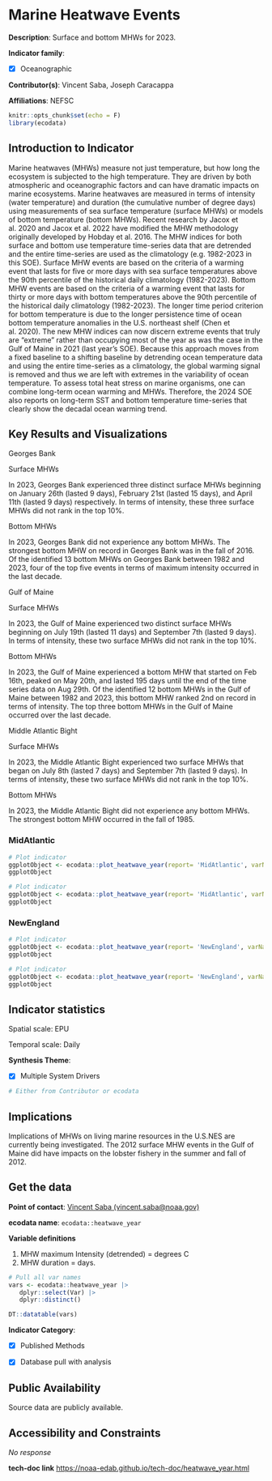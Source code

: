 # Marine Heatwave Events

**Description**: Surface and bottom MHWs for 2023.

**Indicator family**: 

- [X] Oceanographic


**Contributor(s)**: Vincent Saba, Joseph Caracappa

**Affiliations**: NEFSC

```{r echo=FALSE}
knitr::opts_chunk$set(echo = F)
library(ecodata)
```
## Introduction to Indicator
Marine heatwaves (MHWs) measure not just temperature, but how long the ecosystem is subjected to the high temperature. They are driven by both atmospheric and oceanographic factors and can have dramatic impacts on marine ecosystems. Marine heatwaves are measured in terms of intensity (water temperature) and duration (the cumulative number of degree days) using measurements of sea surface temperature (surface MHWs) or models of bottom temperature (bottom MHWs). Recent research by Jacox et al. 2020 and Jacox et al. 2022 have modified the MHW methodology originally developed by Hobday et al. 2016. The MHW indices for both surface and bottom use temperature time-series data that are detrended and the entire time-series are used as the climatology (e.g. 1982-2023 in this SOE). Surface MHW events are based on the criteria of a warming event that lasts for five or more days with sea surface temperatures above the 90th percentile of the historical daily climatology (1982-2023). Bottom MHW events are based on the criteria of a warming event that lasts for thirty or more days with bottom temperatures above the 90th percentile of the historical daily climatology (1982-2023). The longer time period criterion for bottom temperature is due to the longer persistence time of ocean bottom temperature anomalies in the U.S. northeast shelf (Chen et al. 2020). The new MHW indices can now discern extreme events that truly are “extreme” rather than occupying most of the year as was the case in the Gulf of Maine in 2021 (last year’s SOE). Because this approach moves from a fixed baseline to a shifting baseline by detrending ocean temperature data and using the entire time-series as a climatology, the global warming signal is removed and thus we are left with extremes in the variability of ocean temperature. To assess total heat stress on marine organisms, one can combine long-term ocean warming and MHWs. Therefore, the 2024 SOE also reports on long-term SST and bottom temperature time-series that clearly show the decadal ocean warming trend.

## Key Results and Visualizations
Georges Bank 

Surface MHWs
In 2023, Georges Bank experienced three distinct surface MHWs beginning on January 26th (lasted 9 days), February 21st (lasted 15 days), and April 11th (lasted 9 days) respectively. In terms of intensity, these three surface MHWs did not rank in the top 10%.

Bottom MHWs
In 2023, Georges Bank did not experience any bottom MHWs. The strongest bottom MHW on record in Georges Bank was in the fall of 2016. Of the identified 13 bottom MHWs on Georges Bank between 1982 and 2023, four of the top five events in terms of maximum intensity occurred in the last decade.

Gulf of Maine 

Surface MHWs
In 2023, the Gulf of Maine experienced two distinct surface MHWs beginning on July 19th (lasted 11 days) and September 7th (lasted 9 days). In terms of intensity, these two surface MHWs did not rank in the top 10%.

Bottom MHWs
In 2023, the Gulf of Maine experienced a bottom MHW that started on Feb 16th, peaked on May 20th, and lasted 195 days until the end of the time series data on Aug 29th. Of the identified 12 bottom MHWs in the Gulf of Maine between 1982 and 2023, this bottom MHW ranked 2nd on record in terms of intensity. The top three bottom MHWs in the Gulf of Maine occurred over the last decade.

Middle Atlantic Bight 

Surface MHWs
In 2023, the Middle Atlantic Bight experienced two surface MHWs that began on July 8th (lasted 7 days) and September 7th (lasted 9 days). In terms of intensity, these two surface MHWs did not rank in the top 10%.

Bottom MHWs
In 2023, the Middle Atlantic Bight did not experience any bottom MHWs. The strongest bottom MHW occurred in the fall of 1985.

### MidAtlantic

```{r plot_heatwave_yearMidAtlanticSurface}
# Plot indicator
ggplotObject <- ecodata::plot_heatwave_year(report= 'MidAtlantic', varName= 'Surface')
ggplotObject
```

```{r plot_heatwave_yearMidAtlanticBottom}
# Plot indicator
ggplotObject <- ecodata::plot_heatwave_year(report= 'MidAtlantic', varName= 'Bottom')
ggplotObject
```

### NewEngland

```{r plot_heatwave_yearNewEnglandSurface}
# Plot indicator
ggplotObject <- ecodata::plot_heatwave_year(report= 'NewEngland', varName= 'Surface')
ggplotObject
```

```{r plot_heatwave_yearNewEnglandBottom}
# Plot indicator
ggplotObject <- ecodata::plot_heatwave_year(report= 'NewEngland', varName= 'Bottom')
ggplotObject
```


## Indicator statistics 
Spatial scale: EPU

Temporal scale: Daily

**Synthesis Theme**:

- [X] Multiple System Drivers


```{r autostats_heatwave_year}
# Either from Contributor or ecodata
```

## Implications
Implications of MHWs on living marine resources in the U.S.NES are currently being investigated. The 2012 surface MHW events in the Gulf of Maine did have impacts on the lobster fishery in the summer and fall of 2012.

## Get the data

**Point of contact**: [Vincent Saba (vincent.saba@noaa.gov)](mailto:Vincent Saba (vincent.saba@noaa.gov)){.email}

**ecodata name**: `ecodata::heatwave_year`

**Variable definitions**

1) MHW maximum Intensity (detrended) = degrees C 2) MHW duration = days.

```{r vars_heatwave_year}
# Pull all var names
vars <- ecodata::heatwave_year |>
   dplyr::select(Var) |>
   dplyr::distinct()

DT::datatable(vars)
```
**Indicator Category**:

- [X] Published Methods
- [X] Database pull with analysis


## Public Availability

Source data are publicly available.

## Accessibility and Constraints

_No response_

**tech-doc link**
<https://noaa-edab.github.io/tech-doc/heatwave_year.html>

